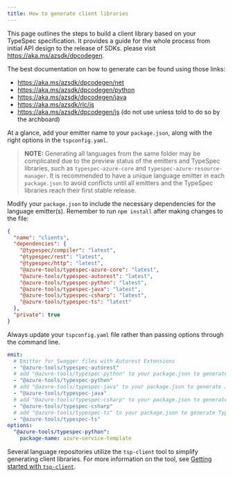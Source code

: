 ```yaml
---
title: How to generate client libraries
---
```



This page outlines the steps to build a client library based on your TypeSpec specification. It provides a guide for the whole process from initial API design to the release of SDKs. please visit https://aka.ms/azsdk/dpcodegen.

The best documentation on how to generate can be found using those links:

- https://aka.ms/azsdk/dpcodegen/net
- https://aka.ms/azsdk/dpcodegen/python
- https://aka.ms/azsdk/dpcodegen/java
- https://aka.ms/azsdk/rlc/js
- https://aka.ms/azsdk/dpcodegen/js (do not use unless told to do so by the archboard)

At a glance, add your emitter name to your `package.json`, along with the right options in the `tspconfig.yaml`.

> **NOTE:** Generating all languages from the same folder may be complicated due to the preview status of the emitters and TypeSpec libraries, such as `typespec-azure-core` and `typespec-azure-resource-manager`.
> It is recommended to have a unique language emitter in each `package.json` to avoid conflicts until all emitters and the TypeSpec libraries reach their first stable release.

Modify your `package.json` to include the necessary dependencies for the language emitter(s). Remember to run `npm install` after making changes to the file:

```json
{
  "name": "clients",
  "dependencies": {
    "@typespec/compiler": "latest",
    "@typespec/rest": "latest",
    "@typespec/http": "latest",
    "@azure-tools/typespec-azure-core": "latest",
    "@azure-tools/typespec-autorest": "latest",
    "@azure-tools/typespec-python": "latest",
    "@azure-tools/typespec-java": "latest",
    "@azure-tools/typespec-csharp": "latest",
    "@azure-tools/typespec-ts": "latest"
  },
  "private": true
}
```

Always update your `tspconfig.yaml` file rather than passing options through the command line.

```yaml
emit:
  # Emitter for Swagger files with Autorest Extensions
  - "@azure-tools/typespec-autorest"
  # add "@azure-tools/typespec-python" to your package.json to generate Python code
  - "@azure-tools/typespec-python"
  # add "@azure-tools/typespec-java" to your package.json to generate Java code
  - "@azure-tools/typespec-java"
  # add "@azure-tools/typespec-csharp" to your package.json to generate C# code
  - "@azure-tools/typespec-csharp"
  # add "@azure-tools/typespec-ts" to your package.json to generate Typescript code
  - "@azure-tools/typespec-ts"
options:
  "@azure-tools/typespec-python":
    package-name: azure-service-template
```

Several language repositories utilize the `tsp-client` tool to simplify generating client libraries. For more information on the tool, see [Getting started with `tsp-client`](<./../Generating with tsp-client/tsp_client.md>).
